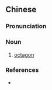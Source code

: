 ==Chinese==
{{zh-forms|type=22}}

===Pronunciation===
{{zh-pron
|m=bājiǎoxíngwù
|cat=n
}}

===Noun===
{{zh-noun}}

# [[octagon]]

===References===
* {{cite-web
|url=http://www.google.com/search?hl=en&q=%22%E5%85%AB%E8%A7%92%E5%BD%A2%E7%89%A9%22+%22octagon%22&btnG=Search
|title="八角形物" "octagon"
|work=google search
|language=Mandarin/English
|accessdate=2008-04-09}}